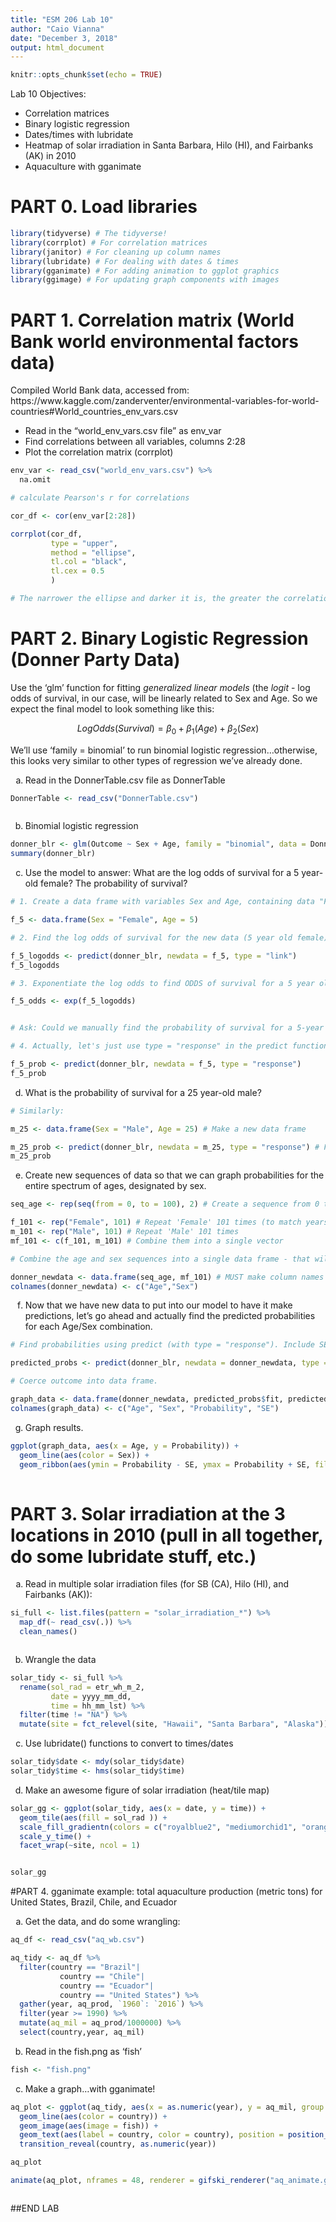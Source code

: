 ```yaml
---
title: "ESM 206 Lab 10"
author: "Caio Vianna"
date: "December 3, 2018"
output: html_document
---
```


```r
knitr::opts_chunk$set(echo = TRUE)
```

Lab 10 Objectives:

- Correlation matrices
- Binary logistic regression
- Dates/times with lubridate
- Heatmap of solar irradiation in Santa Barbara, Hilo (HI), and Fairbanks (AK) in 2010
- Aquaculture with gganimate

# PART 0. Load libraries
```r

library(tidyverse) # The tidyverse!
library(corrplot) # For correlation matrices
library(janitor) # For cleaning up column names
library(lubridate) # For dealing with dates & times
library(gganimate) # For adding animation to ggplot graphics
library(ggimage) # For updating graph components with images


```

# PART 1. Correlation matrix (World Bank world environmental factors data)

Compiled World Bank data, accessed from: https://www.kaggle.com/zanderventer/environmental-variables-for-world-countries#World_countries_env_vars.csv

- Read in the "world_env_vars.csv file" as env_var
- Find correlations between all variables, columns 2:28
- Plot the correlation matrix (corrplot)

```r

env_var <- read_csv("world_env_vars.csv") %>% 
  na.omit

# calculate Pearson's r for correlations

cor_df <- cor(env_var[2:28])

corrplot(cor_df,
         type = "upper",
         method = "ellipse",
         tl.col = "black",
         tl.cex = 0.5
         )

# The narrower the ellipse and darker it is, the greater the correlation will be

```

# PART 2. Binary Logistic Regression (Donner Party Data)

Use the 'glm' function for fitting *generalized linear models* (the *logit* - log odds of survival, in our case, will be linearly related to Sex and Age. So we expect the final model to look something like this: 

$$Log Odds (Survival) = \beta_0 + \beta_1(Age) + \beta_2(Sex)$$

We'll use 'family = binomial' to run binomial logistic regression...otherwise, this looks very similar to other types of regression we've already done. 

a. Read in the DonnerTable.csv file as DonnerTable

```r

DonnerTable <- read_csv("DonnerTable.csv")



```

b. Binomial logistic regression

```r

donner_blr <- glm(Outcome ~ Sex + Age, family = "binomial", data = DonnerTable)
summary(donner_blr)

```

c. Use the model to answer: What are the log odds of survival for a 5 year-old female? The probability of survival?

```r

# 1. Create a data frame with variables Sex and Age, containing data "Female" and 5, respectively: 

f_5 <- data.frame(Sex = "Female", Age = 5)

# 2. Find the log odds of survival for the new data (5 year old female) using predict() function with type = "link":

f_5_logodds <- predict(donner_blr, newdata = f_5, type = "link")
f_5_logodds

# 3. Exponentiate the log odds to find ODDS of survival for a 5 year old female:

f_5_odds <- exp(f_5_logodds)


# Ask: Could we manually find the probability of survival for a 5-year old female? recall: p/(1-p) = ODDS

# 4. Actually, let's just use type = "response" in the predict function, which converts to a probability for us:

f_5_prob <- predict(donner_blr, newdata = f_5, type = "response")
f_5_prob


```

d. What is the probability of survival for a 25 year-old male? 

```r

# Similarly:

m_25 <- data.frame(Sex = "Male", Age = 25) # Make a new data frame

m_25_prob <- predict(donner_blr, newdata = m_25, type = "response") # Find probability of survival
m_25_prob

```

e. Create new sequences of data so that we can graph probabilities for the entire spectrum of ages, designated by sex.

```r

seq_age <- rep(seq(from = 0, to = 100), 2) # Create a sequence from 0 to 100, twice (one will be "Male" and one will be "Female")

f_101 <- rep("Female", 101) # Repeat 'Female' 101 times (to match years data)
m_101 <- rep("Male", 101) # Repeat 'Male' 101 times
mf_101 <- c(f_101, m_101) # Combine them into a single vector

# Combine the age and sex sequences into a single data frame - that will be the new data that we have our model make predictions for

donner_newdata <- data.frame(seq_age, mf_101) # MUST make column names match variables in the model!
colnames(donner_newdata) <- c("Age","Sex")

```

f. Now that we have new data to put into our model to have it make predictions, let's go ahead and actually find the predicted probabilities for each Age/Sex combination.

```r

# Find probabilities using predict (with type = "response"). Include SE.

predicted_probs <- predict(donner_blr, newdata = donner_newdata, type = "response", se.fit = TRUE)

# Coerce outcome into data frame. 

graph_data <- data.frame(donner_newdata, predicted_probs$fit, predicted_probs$se.fit)
colnames(graph_data) <- c("Age", "Sex", "Probability", "SE")

```

g. Graph results.

```r

ggplot(graph_data, aes(x = Age, y = Probability)) +
  geom_line(aes(color = Sex)) +
  geom_ribbon(aes(ymin = Probability - SE, ymax = Probability + SE, fill = Sex ), alpha = 0.4)
  
```


# PART 3. Solar irradiation at the 3 locations in 2010 (pull in all together, do some lubridate stuff, etc.)

a. Read in multiple solar irradiation files (for SB (CA), Hilo (HI), and Fairbanks (AK)):
```r

si_full <- list.files(pattern = "solar_irradiation_*") %>% 
  map_df(~ read_csv(.)) %>% 
  clean_names()



```

b. Wrangle the data
```r

solar_tidy <- si_full %>% 
  rename(sol_rad = etr_wh_m_2,
         date = yyyy_mm_dd,
         time = hh_mm_lst) %>% 
  filter(time != "NA") %>% 
  mutate(site = fct_relevel(site, "Hawaii", "Santa Barbara", "Alaska"))


```

c. Use lubridate() functions to convert to times/dates
```r

solar_tidy$date <- mdy(solar_tidy$date)
solar_tidy$time <- hms(solar_tidy$time)

```

d. Make an awesome figure of solar irradiation (heat/tile map)
```r

solar_gg <- ggplot(solar_tidy, aes(x = date, y = time)) +
  geom_tile(aes(fill = sol_rad )) +
  scale_fill_gradientn(colors = c("royalblue2", "mediumorchid1", "orange", "yellow")) +
  scale_y_time() +
  facet_wrap(~site, ncol = 1)


solar_gg

```


#PART 4. gganimate example: total aquaculture production (metric tons) for United States, Brazil, Chile, and Ecuador

a. Get the data, and do some wrangling:
```r

aq_df <- read_csv("aq_wb.csv")

aq_tidy <- aq_df %>% 
  filter(country == "Brazil"|
           country == "Chile"|
           country == "Ecuador"|
           country == "United States") %>% 
  gather(year, aq_prod, `1960`: `2016`) %>% 
  filter(year >= 1990) %>% 
  mutate(aq_mil = aq_prod/1000000) %>% 
  select(country,year, aq_mil)

```


b. Read in the fish.png as 'fish'

```r

fish <- "fish.png"

```

c. Make a graph...with gganimate!
```r

aq_plot <- ggplot(aq_tidy, aes(x = as.numeric(year), y = aq_mil, group = country)) +
  geom_line(aes(color = country)) +
  geom_image(aes(image = fish)) +
  geom_text(aes(label = country, color = country), position = position_nudge(y = 0.04, x = 1), size = 5) +
  transition_reveal(country, as.numeric(year))

aq_plot

animate(aq_plot, nframes = 48, renderer = gifski_renderer("aq_animate.gif"))



```

##END LAB
